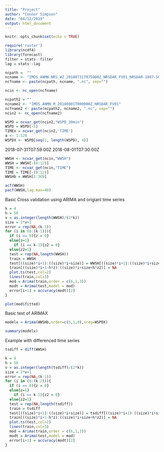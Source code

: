 ---
title: "Project"
author: "Connor Simpson"
date: "04/12/2019"
output: html_document
---

```{r setup, include=FALSE}
knitr::opts_chunk$set(echo = TRUE)
```

```{r}
require('raster')
library(ncdf4)
library(forecast)
filter = stats::filter
lag = stats::lag
```

```{r}
ncpath =  ""
ncname <- "IMOS_ANMN-NRS_WZ_20180731T075900Z_NRSDAR_FV01_NRSDAR-1807-SUB-Sentinel-or-Monitor-Workhorse-ADCP-16.6_END-20190213T215900Z_C-20190402T064217Z"  
ncfname <- paste(ncpath, ncname, ".nc", sep="")
```

```{r}
ncin <- nc_open(ncfname)
```

```{r}
ncpath2 = ""
ncname2 <- "IMOS_ANMN_M_20180801T000000Z_NRSDAR_FV01"
ncfname2 <- paste(ncpath2, ncname2, ".nc", sep="")
ncin2 <- nc_open(ncfname2)
```
```{r}
WSPD = ncvar_get(ncin2,"WSPD_30min")
WSPD = WSPD[-1]
TIMEx = ncvar_get(ncin2,'TIME')
a <- 1:120
WSPDX <- WSPD[seq(1, length(WSPD), 4)]

```
2018-07-31T07:59:00Z
2018-08-01T07:30:00Z

```{r}
WWSH <- ncvar_get(ncin,"WWSH")
WWSH = WWSH[-(0:12)]
TIME <- ncvar_get(ncin,"TIME")
TIME = TIME[-(0:12)]
WWSHb = WWSH[1:369]

```


```{r}
acf(WWSH)
pacf(WWSH,lag.max=40)
```
Basic Cross validation using ARIMA and origianl time series
```{r}
k = 4
h = 50
v = as.integer(length(WWSH)/(2*k))
size = 2*v+1
error = rep(NA,(k-1))
for (i in (0:(k-1))){
  if (i == 0){z = 0}
  else{z=1}
    if (i == k-1){z2 = 0}
  else{z2=1}
  test = rep(NA,length(WWSH))
  train = WWSH
  test[((size)*i+1):((size)*i+size)] = WWSH[((size)*i+1):((size)*i+size)]
  train[((size)*i+1-h*z):((size)*i+size+h*z2)] = NA
  plot.ts(test,col=2)
  lines(train,col=3)
  mod = Arima(train,order = c(6,1,3))
  modt = Arima(test,model = mod)
  error[i+1] = accuracy(modt)[2]
}
```

```{r}
plot(mod$fitted)
```



Basic test of ARIMAX
```{r}
modelx = Arima(WWSHb,order=c(5,1,0),xreg=WSPDX)
```


```{r}
summary(modelx)
```



Example with differenced time series
```{r}
tsdiff = diff(WWSH)
```

```{r}
k = 4
h = 50
v = as.integer(length(tsdiff)/(2*k))
size = 2*v+1
error = rep(NA,(k-1))
for (i in (0:(k-2))){
  if (i == 0){z = 0}
  else{z=1}
    if (i == k-1){z2 = 0}
  else{z2=1}
  test = rep(NA,length(tsdiff))
  train = tsdiff
  test[((size)*i+1):((size)*i+size)] = tsdiff[((size)*i+1):((size)*i+size)]
  train[((size)*i+1-h*z):((size)*i+size+h*z2)] = NA
  plot.ts(test,col=2)
  lines(train,col=3)
  mod = Arima(train,order = c(6,1,3))
  modt = Arima(test,model = mod)
  error[i+1] = accuracy(modt)[2]
}
```




